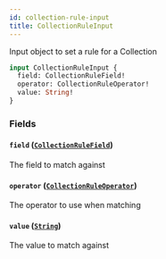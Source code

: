 ```yaml
---
id: collection-rule-input
title: CollectionRuleInput
---
```



Input object to set a rule for a Collection


```graphql
input CollectionRuleInput {
  field: CollectionRuleField!
  operator: CollectionRuleOperator!
  value: String!
}
```


### Fields

#### `field` ([`CollectionRuleField`](/developers/demandhq-apis/demand-api/graphql/reference/enums/collection-rule-field))

The field to match against


#### `operator` ([`CollectionRuleOperator`](/developers/demandhq-apis/demand-api/graphql/reference/enums/collection-rule-operator))

The operator to use when matching


#### `value` ([`String`](/developers/demandhq-apis/demand-api/graphql/reference/scalars/string))

The value to match against




